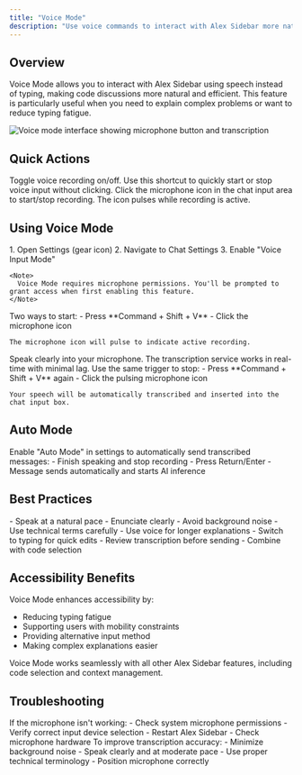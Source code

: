 ```yaml
---
title: "Voice Mode"
description: "Use voice commands to interact with Alex Sidebar more naturally"
---
```


## Overview

Voice Mode allows you to interact with Alex Sidebar using speech instead of typing, making code discussions more natural and efficient. This feature is particularly useful when you need to explain complex problems or want to reduce typing fatigue.

<Frame>
  <img
    src="/images/voice-mode.png"
    alt="Voice mode interface showing microphone button and transcription"
  />
</Frame>

## Quick Actions

<CardGroup cols={2}>
  <Card title="Command + Shift + V" icon="microphone">
    Toggle voice recording on/off. Use this shortcut to quickly start or stop voice input without clicking.
  </Card>

  <Card title="Microphone Button" icon="circle-microphone">
    Click the microphone icon in the chat input area to start/stop recording. The icon pulses while recording is active.
  </Card>
</CardGroup>

## Using Voice Mode

<Steps>
  <Step title="Enable Voice Mode">
    1. Open Settings (gear icon)
    2. Navigate to Chat Settings
    3. Enable "Voice Input Mode"
    
    <Note>
      Voice Mode requires microphone permissions. You'll be prompted to grant access when first enabling this feature.
    </Note>
  </Step>

  <Step title="Start Recording">
    Two ways to start:
    - Press **Command + Shift + V**
    - Click the microphone icon
    
    The microphone icon will pulse to indicate active recording.
  </Step>

  <Step title="Speak Your Message">
    Speak clearly into your microphone. The transcription service works in real-time with minimal lag.
  </Step>

  <Step title="Stop Recording">
    Use the same trigger to stop:
    - Press **Command + Shift + V** again
    - Click the pulsing microphone icon
    
    Your speech will be automatically transcribed and inserted into the chat input box.
  </Step>
</Steps>

## Auto Mode

<Card title="Auto Send" icon="bolt">
  Enable "Auto Mode" in settings to automatically send transcribed messages:
  - Finish speaking and stop recording
  - Press Return/Enter
  - Message sends automatically and starts AI inference
</Card>

## Best Practices

<CardGroup cols={2}>
  <Card title="Clear Speech" icon="waveform">
    - Speak at a natural pace
    - Enunciate clearly
    - Avoid background noise
    - Use technical terms carefully
  </Card>

  <Card title="Efficient Workflow" icon="arrows-rotate">
    - Use voice for longer explanations
    - Switch to typing for quick edits
    - Review transcription before sending
    - Combine with code selection
  </Card>
</CardGroup>

## Accessibility Benefits

Voice Mode enhances accessibility by:
- Reducing typing fatigue
- Supporting users with mobility constraints
- Providing alternative input method
- Making complex explanations easier

<Note>
  Voice Mode works seamlessly with all other Alex Sidebar features, including
  code selection and context management.
</Note>

## Troubleshooting

<AccordionGroup>
  <Accordion title="Microphone Issues">
    If the microphone isn't working:
    - Check system microphone permissions
    - Verify correct input device selection
    - Restart Alex Sidebar
    - Check microphone hardware
  </Accordion>

  <Accordion title="Transcription Quality">
    To improve transcription accuracy:
    - Minimize background noise
    - Speak clearly and at moderate pace
    - Use proper technical terminology
    - Position microphone correctly
  </Accordion>
</AccordionGroup> 